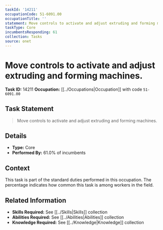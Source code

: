 ```yaml
---
taskId: '14211'
occupationCode: 51-6091.00
occupationTitle: ''
statement: Move controls to activate and adjust extruding and forming machines.
taskType: Core
incumbentsResponding: 61
collection: Tasks
source: onet
---
```

# Move controls to activate and adjust extruding and forming machines.

**Task ID:** 14211
**Occupation:** [[../Occupations|Occupation]] with code `51-6091.00`

## Task Statement

> Move controls to activate and adjust extruding and forming machines.

## Details

- **Type:** Core
- **Performed By:** 61.0% of incumbents

## Context

This task is part of the standard duties performed in this occupation. The percentage indicates how common this task is among workers in the field.

## Related Information

- **Skills Required:** See [[../Skills|Skills]] collection
- **Abilities Required:** See [[../Abilities|Abilities]] collection
- **Knowledge Required:** See [[../Knowledge|Knowledge]] collection

